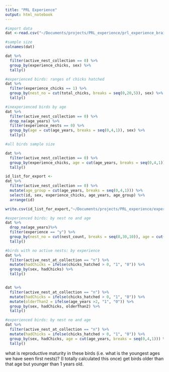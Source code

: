 ```yaml
---
title: "PRL Experience"
output: html_notebook
---
```


```r
#import data 
dat <-read.csv("~/Documents/projects/PRL_experience/prl_experience_brains_data_updated.csv", stringsAsFactors = F)
```

```r
#sample size
colnames(dat)

dat %>%
  filter(active_nest_collection == 0) %>%
  group_by(experience_chicks, sex) %>%
  tally()
```

```r
#experienced birds: ranges of chicks hatched
dat %>%
  filter(experience_chicks == 1) %>%
  group_by(nest_no = cut(total_chicks, breaks = seq(0,20,5)), sex) %>%
  tally()

#inexperienced birds by age
dat %>%
  filter(active_nest_collection == 0) %>%
  drop_na(age_years) %>%
  filter(experience_nests == 0) %>%
  group_by(age = cut(age_years, breaks = seq(0,4,1)), sex) %>%
  tally()
```


```r
#all birds sample size

dat %>%
  filter(active_nest_collection == 0) %>% 
  group_by(experience_chicks, age = cut(age_years, breaks = seq(0,4,1)), sex) %>%
  tally()

id_list_for_export <-
dat %>%
  filter(active_nest_collection == 0) %>%
  mutate(age_group = cut(age_years, breaks = seq(0,4,1))) %>%
  select(id, sex, experience_chicks, age_years, age_group) %>%
  arrange(id)

write.csv(id_list_for_export,"~/Documents/projects/PRL_experience/experience_brains_to_slice_with_id.csv")
```

```r
#experienced birds: by nest no and age 
dat %>%
  drop_na(age_years)%>%
  filter(experience == "y") %>%
  group_by(nest_no = cut(nest_count, breaks = seq(0,30,10)), age = cut(age_years, breaks = seq(0,4,1))) %>%
  tally()

#birds with no active nests: by experience 
dat %>%
  filter(active_nest_at_collection == "n") %>%
  mutate(hadChicks = ifelse(chicks_hatched > 0, "1", "0")) %>%
  group_by(sex, hadChicks) %>%
  tally()


dat %>%
  filter(active_nest_at_collection == "n") %>%
  mutate(hadChicks = ifelse(chicks_hatched > 0, "1", "0")) %>%
  mutate(olderThan2 = ifelse(age_years >2, "1", "0")) %>%
  group_by(sex, hadChicks, olderThan2) %>%
  tally()

#experienced birds: by nest no and age 
dat %>%
  filter(active_nest_at_collection == "n") %>%
  mutate(hadChicks = ifelse(chicks_hatched > 0, "1", "0")) %>%
  group_by(sex, hadChicks, age = cut(age_years, breaks = seq(0,4,1))) %>%
  tally()
```
what is reproductive maturity in these birds (i.e. what is the youngest ages we have seen first nests)?
(I totally calculated this once)
get birds older than that age but younger than 1 years old. 

